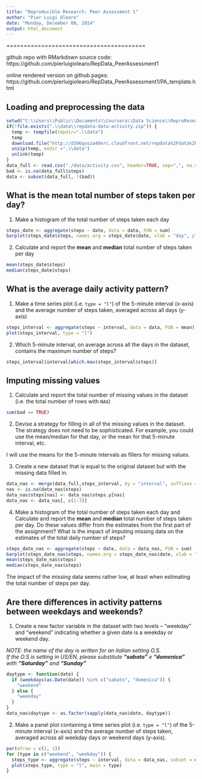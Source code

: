 ```yaml
---
title: "Reproducible Research: Peer Assessment 1"
author: "Pier Luigi Olearo"
date: "Monday, December 08, 2014"
output: html_document
---
```

========================================

github repo with RMarkdown source code:  
https://github.com/pierluigiolearo/RepData_PeerAssessment1

online rendered version on github pages:  
https://github.com/pierluigiolearo/RepData_PeerAssessment1/PA_template.html


## Loading and preprocessing the data
```r
setwd("C:\\Users\\Public\\Documents\\Coursera\\Data Science\\ReproResearch\\PeerAssessment")
if(!file.exists(".\\data\\repdata-data-activity.zip")) {
  temp <- tempfile(tmpdir=".\\data")
  temp
  download.file("http://d396qusza40orc.cloudfront.net/repdata%2Fdata%2Factivity.zip",temp)
  unzip(temp, exdir =".\\data")
  unlink(temp)
}
data_full <- read.csv("./data/activity.csv", header=TRUE, sep=",", na.strings="NA", nrows=17569)
bad <- is.na(data_full$steps)
data <- subset(data_full, !(bad))
```

## What is the mean total number of steps taken per day?

1. Make a histogram of the total number of steps taken each day

```r
steps_date <- aggregate(steps ~ date, data = data, FUN = sum)
barplot(steps_date$steps, names.arg = steps_date$date, xlab = "day", ylab = "steps")
```

2. Calculate and report the **mean** and **median** total number of
   steps taken per day

```r
mean(steps_date$steps)
median(steps_date$steps)
```

## What is the average daily activity pattern?

1. Make a time series plot (i.e. `type = "l"`) of the 5-minute
   interval (x-axis) and the average number of steps taken, averaged
   across all days (y-axis)

```r
steps_interval <- aggregate(steps ~ interval, data = data, FUN = mean)
plot(steps_interval, type = "l")
```

2. Which 5-minute interval, on average across all the days in the
   dataset, contains the maximum number of steps?

```r
steps_interval$interval[which.max(steps_interval$steps)]
```


## Imputing missing values

1. Calculate and report the total number of missing values in the
   dataset (i.e. the total number of rows with `NA`s)

```r
sum(bad == TRUE)
```

2. Devise a strategy for filling in all of the missing values in the
   dataset. The strategy does not need to be sophisticated. For
   example, you could use the mean/median for that day, or the mean
   for that 5-minute interval, etc.

I will use the means for the 5-minute intervals as fillers for missing
values.

3. Create a new dataset that is equal to the original dataset but with
   the missing data filled in.

```r
data_nas <- merge(data_full,steps_interval, by = "interval", suffixes = c("",".y"))
nas <- is.na(data_nas$steps)
data_nas$steps[nas] <- data_nas$steps.y[nas]
data_nas <- data_nas[, c(1:3)]
```

4. Make a histogram of the total number of steps taken each day and
   Calculate and report the **mean** and **median** total number of
   steps taken per day. Do these values differ from the estimates from
   the first part of the assignment? What is the impact of imputing
   missing data on the estimates of the total daily number of steps?

```r
steps_date_nas <- aggregate(steps ~ date, data = data_nas, FUN = sum)
barplot(steps_date_nas$steps, names.arg = steps_date_nas$date, xlab = "date", ylab = "steps")
mean(steps_date_nas$steps)
median(steps_date_nas$steps)
```

The impact of the missing data seems rather low, at least when
estimating the total number of steps per day.


## Are there differences in activity patterns between weekdays and weekends?

1. Create a new factor variable in the dataset with two levels --
   "weekday" and "weekend" indicating whether a given date is a
   weekday or weekend day.

*NOTE: the name of the day is written for an italian setting O.S.*  
*If the O.S is setting in US/EN, please substitute __"sabato"__  e __"domenica"__ with __"Saturday"__ and __"Sunday"__*
```r
daytype <- function(date) {
  if (weekdays(as.Date(date)) %in% c("sabato", "domenica")) {
    "weekend"
  } else {
    "weekday"
  }
}
data_nas$daytype <- as.factor(sapply(data_nas$date, daytype))
```

2. Make a panel plot containing a time series plot (i.e. `type = "l"`)
   of the 5-minute interval (x-axis) and the average number of steps
   taken, averaged across all weekday days or weekend days
   (y-axis).

```r
par(mfrow = c(2, 1))
for (type in c("weekend", "weekday")) {
  steps_type <- aggregate(steps ~ interval, data = data_nas, subset = data_nas$daytype == type, FUN = mean)
  plot(steps_type, type = "l", main = type)
}
```
